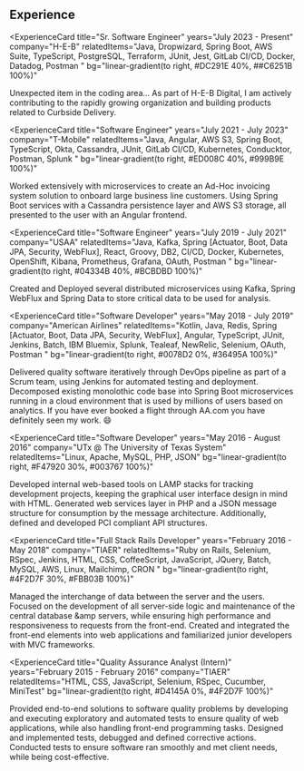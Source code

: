 ## Experience

<ExperienceCard
  title="Sr. Software Engineer"
  years="July 2023 - Present"
  company="H-E-B"
  relatedItems="Java, Dropwizard, Spring Boot, AWS Suite, TypeScript, PostgreSQL, Terraform, JUnit, Jest, GitLab CI/CD, Docker, Datadog, Postman
"
  bg="linear-gradient(to right, #DC291E 40%, ##C6251B 100%)"
>
  Unexpected item in the coding area... As part of H-E-B Digital, I am actively contributing to the rapidly growing organization and building products related to Curbside Delivery.
</ExperienceCard>


<ExperienceCard
  title="Software Engineer"
  years="July 2021 - July 2023"
  company="T-Mobile"
  relatedItems="Java, Angular, AWS S3, Spring Boot, TypeScript, Okta, Cassandra, JUnit, GitLab CI/CD, Kubernetes, Conducktor, Postman, Splunk
"
  bg="linear-gradient(to right, #ED008C 40%, #999B9E 100%)"
>
  Worked extensively with microservices to create an Ad-Hoc invoicing system solution to onboard large business line customers. Using Spring Boot services with a Cassandra persistence layer and AWS S3 storage, all presented to the user with an Angular frontend.
</ExperienceCard>

<ExperienceCard
  title="Software Engineer"
  years="July 2019 - July 2021"
  company="USAA"
  relatedItems="Java, Kafka, Spring [Actuator, Boot, Data JPA, Security, WebFlux], React, Groovy, DB2, CI/CD, Docker, Kubernetes, OpenShift, Kibana, Prometheus, Grafana, OAuth, Postman
"
  bg="linear-gradient(to right, #04334B 40%, #BCBDBD 100%)"
>
  Created and Deployed several distributed microservices using Kafka, Spring WebFlux and Spring Data to store critical data to be used for analysis.
</ExperienceCard>

<ExperienceCard
  title="Software Developer"
  years="May 2018 - July 2019"
  company="American Airlines"
  relatedItems="Kotlin, Java, Redis, Spring [Actuator, Boot, Data JPA, Security, WebFlux], Angular, TypeScript, JUnit, Jenkins, Batch, IBM Bluemix, Splunk, Tealeaf, NewRelic, Selenium, OAuth, Postman
"
  bg="linear-gradient(to right, #0078D2 0%, #36495A 100%)"
>
  Delivered quality software iteratively through DevOps pipeline as part of a Scrum team, using Jenkins for automated testing and deployment. Decomposed existing monolothic code base into Spring Boot microservices running in a cloud environment that is used by millions of users based on analytics. If you have ever booked a flight through AA.com you have definitely seen my work. 😄
</ExperienceCard>

<ExperienceCard
  title="Software Developer"
  years="May 2016 - August 2016"
  company="UTx @ The University of Texas System"
  relatedItems="Linux, Apache, MySQL, PHP, JSON"
  bg="linear-gradient(to right, #F47920 30%, #003767 100%)"
>
  Developed internal web-based tools on LAMP stacks for tracking development projects, keeping the graphical user interface design in mind with HTML. Generated web services layer in PHP and a JSON message structure for consumption by the message architecture.  Additionally, defined and developed PCI compliant API structures.
</ExperienceCard>

<ExperienceCard
  title="Full Stack Rails Developer"
  years="February 2016 - May 2018"
  company="TIAER"
  relatedItems="Ruby on Rails, Selenium, RSpec, Jenkins, HTML, CSS, CoffeeScript, JavaScript, JQuery, Batch, MySQL, AWS, Linux, Mailchimp, CRON
"
  bg="linear-gradient(to right, #4F2D7F 30%, #FBB03B 100%)"
>
  Managed the interchange of data between the server and the users. Focused on the development of all server-side logic and maintenance of the central database &amp servers, while ensuring high performance and responsiveness to requests from the front-end. Created and integrated the front-end elements into web applications and familiarized junior developers with MVC frameworks.
</ExperienceCard>

<ExperienceCard
  title="Quality Assurance Analyst (Intern)"
  years="February 2015 - February 2016"
  company="TIAER"
  relatedItems="HTML, CSS, JavaScript, Selenium, RSpec, Cucumber, MiniTest"
  bg="linear-gradient(to right, #D4145A 0%, #4F2D7F 100%)"
>
  Provided end-to-end solutions to software quality problems by developing and executing exploratory and automated tests to ensure quality of web applications, while also handling front-end programming tasks. Designed and implemented tests, debugged and defined corrective actions. Conducted tests to ensure software ran smoothly and met client needs, while being cost-effective.
</ExperienceCard>
